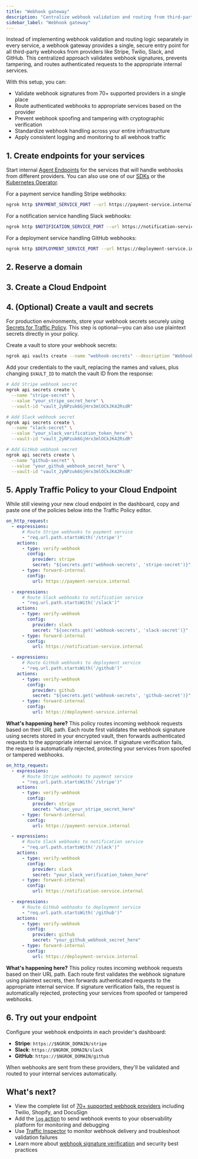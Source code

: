 ```yaml
---
title: "Webhook gateway"
description: "Centralize webhook validation and routing from third-party providers like Stripe, Twilio, and Slack to secure your integrations and eliminate repetitive implementation."
sidebar_label: "Webhook gateway"
---
```



Instead of implementing webhook validation and routing logic separately in every service, a webhook gateway provides a single, secure entry point for all third-party webhooks from providers like Stripe, Twilio, Slack, and GitHub. This centralized approach validates webhook signatures, prevents tampering, and routes authenticated requests to the appropriate internal services.

With this setup, you can:

- Validate webhook signatures from 70+ supported providers in a single place
- Route authenticated webhooks to appropriate services based on the provider
- Prevent webhook spoofing and tampering with cryptographic verification
- Standardize webhook handling across your entire infrastructure
- Apply consistent logging and monitoring to all webhook traffic

## 1. Create endpoints for your services

Start internal [Agent Endpoints](/docs/universal-gateway/agent-endpoints/) for the services that will handle webhooks from different providers.
You can also use one of our [SDKs](/docs/agent-sdks) or the [Kubernetes Operator](/docs/k8s).

For a payment service handling Stripe webhooks:

```bash
ngrok http $PAYMENT_SERVICE_PORT --url https://payment-service.internal
```

For a notification service handling Slack webhooks:

```bash
ngrok http $NOTIFICATION_SERVICE_PORT --url https://notification-service.internal
```

For a deployment service handling GitHub webhooks:

```bash
ngrok http $DEPLOYMENT_SERVICE_PORT --url https://deployment-service.internal
```

## 2. Reserve a domain

<ReserveDomain />

## 3. Create a Cloud Endpoint

<CloudEndpoint />

## 4. (Optional) Create a vault and secrets

For production environments, store your webhook secrets securely using [Secrets for Traffic Policy](/docs/traffic-policy/secrets). This step is optional—you can also use plaintext secrets directly in your policy.

Create a vault to store your webhook secrets:

```bash
ngrok api vaults create --name "webhook-secrets" --description "Webhook validation secrets"
```

Add your credentials to the vault, replacing the names and values, plus changing `$VAULT_ID` to match the vault ID from the response:

```bash
# Add Stripe webhook secret
ngrok api secrets create \
  --name "stripe-secret" \
  --value "your_stripe_secret_here" \
  --vault-id "vault_2yNPzuk6GjHrx3mlOCkJK42RsdR"

# Add Slack webhook secret
ngrok api secrets create \
  --name "slack-secret" \
  --value "your_slack_verification_token_here" \
  --vault-id "vault_2yNPzuk6GjHrx3mlOCkJK42RsdR"

# Add GitHub webhook secret
ngrok api secrets create \
  --name "github-secret" \
  --value "your_github_webhook_secret_here" \
  --vault-id "vault_2yNPzuk6GjHrx3mlOCkJK42RsdR"
```

## 5. Apply Traffic Policy to your Cloud Endpoint

While still viewing your new cloud endpoint in the dashboard, copy and paste one of the policies below into the Traffic Policy editor.

<Tabs>
<TabItem value="secrets" label="Using Secrets (Recommended)" default>

```yaml
on_http_request:
  - expressions:
      # Route Stripe webhooks to payment service
      - "req.url.path.startsWith('/stripe')"
    actions:
      - type: verify-webhook
        config:
          provider: stripe
          secret: "${secrets.get('webhook-secrets', 'stripe-secret')}"
      - type: forward-internal
        config:
          url: https://payment-service.internal

  - expressions:
      # Route Slack webhooks to notification service
      - "req.url.path.startsWith('/slack')"
    actions:
      - type: verify-webhook
        config:
          provider: slack
          secret: "${secrets.get('webhook-secrets', 'slack-secret')}"
      - type: forward-internal
        config:
          url: https://notification-service.internal

  - expressions:
      # Route GitHub webhooks to deployment service
      - "req.url.path.startsWith('/github')"
    actions:
      - type: verify-webhook
        config:
          provider: github
          secret: "${secrets.get('webhook-secrets', 'github-secret')}"
      - type: forward-internal
        config:
          url: https://deployment-service.internal
```

**What's happening here?** This policy routes incoming webhook requests based on their URL path. Each route first validates the webhook signature using secrets stored in your encrypted vault, then forwards authenticated requests to the appropriate internal service. If signature verification fails, the request is automatically rejected, protecting your services from spoofed or tampered webhooks.

</TabItem>
<TabItem value="plaintext" label="Using plaintext secrets">

```yaml
on_http_request:
  - expressions:
      # Route Stripe webhooks to payment service
      - "req.url.path.startsWith('/stripe')"
    actions:
      - type: verify-webhook
        config:
          provider: stripe
          secret: "whsec_your_stripe_secret_here"
      - type: forward-internal
        config:
          url: https://payment-service.internal

  - expressions:
      # Route Slack webhooks to notification service
      - "req.url.path.startsWith('/slack')"
    actions:
      - type: verify-webhook
        config:
          provider: slack
          secret: "your_slack_verification_token_here"
      - type: forward-internal
        config:
          url: https://notification-service.internal

  - expressions:
      # Route GitHub webhooks to deployment service
      - "req.url.path.startsWith('/github')"
    actions:
      - type: verify-webhook
        config:
          provider: github
          secret: "your_github_webhook_secret_here"
      - type: forward-internal
        config:
          url: https://deployment-service.internal
```

**What's happening here?** This policy routes incoming webhook requests based on their URL path. Each route first validates the webhook signature using plaintext secrets, then forwards authenticated requests to the appropriate internal service. If signature verification fails, the request is automatically rejected, protecting your services from spoofed or tampered webhooks.

</TabItem>
</Tabs>

## 6. Try out your endpoint

<TryOut />

Configure your webhook endpoints in each provider's dashboard:

- **Stripe**: `https://$NGROK_DOMAIN/stripe`
- **Slack**: `https://$NGROK_DOMAIN/slack`
- **GitHub**: `https://$NGROK_DOMAIN/github`

When webhooks are sent from these providers, they'll be validated and routed to your internal services automatically.

## What's next?

- View the complete list of [70+ supported webhook providers](/docs/traffic-policy/actions/verify-webhook/#supported-providers) including Twilio, Shopify, and DocuSign
- Add the [`log` action](/docs/traffic-policy/actions/log) to send webhook events to your observability platform for monitoring and debugging
- Use [Traffic Inspector](https://dashboard.ngrok.com/traffic-inspector) to monitor webhook delivery and troubleshoot validation failures
- Learn more about [webhook signature verification](/docs/traffic-policy/actions/verify-webhook) and security best practices

<Back />
